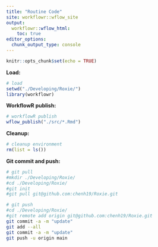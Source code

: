 ```yaml
---
title: "Routine Code"
site: workflowr::wflow_site
output:
  workflowr::wflow_html:
    toc: true
editor_options:
  chunk_output_type: console
---
```


```r
knitr::opts_chunk$set(echo = TRUE)
```


**Load:**

```r
# load
setwd("./Developing/Roxie/")
library(workflowr)
```

**WorkflowR publish:**

```r
# workflowR publish
wflow_publish("./src/*.Rmd")
```

**Cleanup:**

```r
# cleanup environment
rm(list = ls())
```

**Git commit and push:**

```bash
# git pull
#mkdir ./Developing/Roxie/
#cd ./Developing/Roxie/
#git init
#git pull git@github.com:chenh19/Roxie.git

# git push
#cd ./Developing/Roxie/
#git remote add origin git@github.com:chenh19/Roxie.git
git commit -a -m "update"
git add --all
git commit -a -m "update"
git push -u origin main
```
